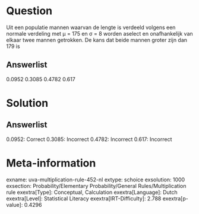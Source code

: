 Question
========

Uit een populatie mannen waarvan de lengte is verdeeld volgens een
normale verdeling met μ = 175 en σ = 8 worden aselect en onafhankelijk
van elkaar twee mannen getrokken. De kans dat beide mannen groter zijn
dan 179 is

Answerlist
----------

0.0952
0.3085
0.4782
0.617

Solution
========

Answerlist
----------

0.0952: Correct
0.3085: Incorrect
0.4782: Incorrect
0.617: Incorrect

Meta-information
================
exname: uva-multiplication-rule-452-nl
extype: schoice
exsolution: 1000
exsection: Probability/Elementary Probability/General Rules/Multiplication rule
exextra[Type]: Conceptual, Calculation
exextra[Language]: Dutch
exextra[Level]: Statistical Literacy
exextra[IRT-Difficulty]: 2.788
exextra[p-value]: 0.4296
